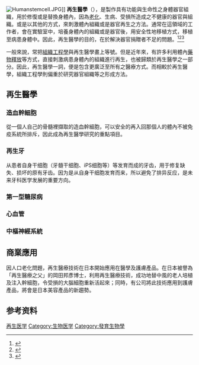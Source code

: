 [[File:Humanstemcell.JPG|thumb]]]]
'''再生醫學'''（{{lang-en|Regenerative medicine}}），是製作具有功能與生命性之身體器官組織，用於修復或是替換身體內，因為[[老化|老化]]、生病、受損所造成之不健康的器官與組織。或是以其他的方式，來刺激體內組織或是器官再生之方法。通常在這領域的工作者，會在實驗室中，培養身體內的組織或是器官後，用安全性地移植方式，移植至病患身體中。因此，再生醫學的目的，在於解決器官捐贈者不足的問題。<ref>{{Cite web |url=http://www.nih.gov/about/researchresultsforthepublic/Regen.pdf |title=National Institute of Health |accessdate=2009-10-03 |archive-date=2009-07-24 |archive-url=https://web.archive.org/web/20090724135637/http://www.nih.gov/about/researchresultsforthepublic/Regen.pdf |dead-url=no }}</ref><ref>{{Cite web |url=http://www.futuremedicine.com/doi/pdf/10.2217/17460751.3.1.1 |title=Mason C. and Dunnill P. (2008) A brief definition of regenerative medicine. Regenerative Medicine. 3(1), 1-5.  |accessdate=2009-10-03 |archive-date=2020-06-20 |archive-url=https://web.archive.org/web/20200620191818/https://www.futuremedicine.com/doi/pdf/10.2217/17460751.3.1.1 |dead-url=no }}</ref><ref>{{Cite web |url=http://www.futuremedicine.com/toc/rme/4/4s |title=Regenerative Medicine Glossary. (2009) Regenerative Medicine, 4(4s), S2.37. |accessdate=2009-10-03 |archive-date=2020-06-20 |archive-url=https://web.archive.org/web/20200620191824/https://www.futuremedicine.com/toc/rme/4/4s |dead-url=no }}</ref>

一般來說，常把[[組織工程學|組織工程學]]與再生醫學畫上等號。但是近年來，有許多利用體內[[藥物釋放|藥物釋放]]等方式，直接刺激病患身體內的組織進行再生，也被歸類於再生醫學之一部分。因此，再生醫學一詞，便是包含更廣泛至所有之醫療方式。而相較於再生醫學，組織工程學則偏重於研究器官組織等之形成方法。

==再生醫學==
===造血幹細胞===
從一個人自己的骨髓裡擷取的造血幹細胞，可以安全的再入回那個人的體內不被免疫系統所排斥，因此成為再生醫學研究的重點項目。
===再生牙===
从患者自身干细胞（牙髓干细胞、iPS细胞等）等发育而成的牙齿，用于修复缺失、损坏的原有牙齿。因为是从自身干细胞发育而来，所以避免了排异反应，是未来牙科医学发展的重要方向。

===第一型糖尿病===
===心血管===
===中樞神經系統===

==商業應用==
因人口老化問題，再生醫療技術在日本開始應用在醫學及護膚產品。在日本被譽為「再生醫療之父」的岡田邦彥博士，利用再生醫療技術，成功地替中風的老人培植及注入幹細胞，令受損的大腦細胞重新活起來；同時，有公司將此技術應用到護膚產品，將會是日本美容產品的新趨勢。

==参考资料==
{{Reflist}}

[[Category:再生医学|]]
[[Category:生物医学|Category:生物医学]]
[[Category:發育生物學|Category:發育生物學]]